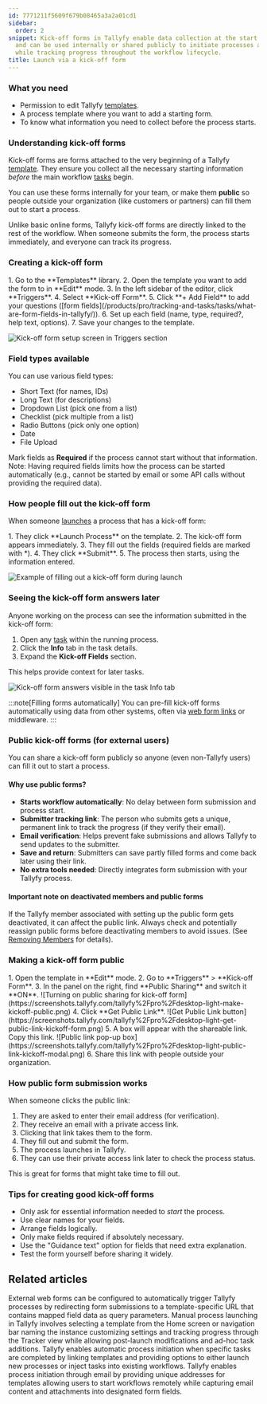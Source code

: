 ```yaml
---
id: 7771211f5609f679b08465a3a2a01cd1
sidebar:
  order: 2
snippet: Kick-off forms in Tallyfy enable data collection at the start of workflows
  and can be used internally or shared publicly to initiate processes automatically
  while tracking progress throughout the workflow lifecycle.
title: Launch via a kick-off form
---
```



### What you need

- Permission to edit Tallyfy [templates](/products/pro/documenting/templates/).
- A process template where you want to add a starting form.
- To know what information you need to collect before the process starts.

### Understanding kick-off forms

Kick-off forms are forms attached to the very beginning of a Tallyfy [template](/products/pro/documenting/templates/). They ensure you collect all the necessary starting information *before* the main workflow [tasks](/products/pro/tracking-and-tasks/tasks/) begin.

You can use these forms internally for your team, or make them **public** so people outside your organization (like customers or partners) can fill them out to start a process.

Unlike basic online forms, Tallyfy kick-off forms are directly linked to the rest of the workflow. When someone submits the form, the process starts immediately, and everyone can track its progress.

### Creating a kick-off form

<Steps>
1. Go to the **Templates** library.
2. Open the template you want to add the form to in **Edit** mode.
3. In the left sidebar of the editor, click **Triggers**.
4. Select **Kick-off Form**.
5. Click **+ Add Field** to add your questions ([form fields](/products/pro/tracking-and-tasks/tasks/what-are-form-fields-in-tallyfy/)).
6. Set up each field (name, type, required?, help text, options).
7. Save your changes to the template.
</Steps>

![Kick-off form setup screen in Triggers section](https://screenshots.tallyfy.com/tallyfy%2Fpro%2Fdesktop-light-how-to-add-kickoff-forms.png)

### Field types available

You can use various field types:

*   Short Text (for names, IDs)
*   Long Text (for descriptions)
*   Dropdown List (pick one from a list)
*   Checklist (pick multiple from a list)
*   Radio Buttons (pick only one option)
*   Date
*   File Upload

Mark fields as **Required** if the process cannot start without that information. Note: Having required fields limits how the process can be started automatically (e.g., cannot be started by email or some API calls without providing the required data).

### How people fill out the kick-off form

When someone [launches](/products/pro/launching/) a process that has a kick-off form:

<Steps>
1. They click **Launch Process** on the template.
2. The kick-off form appears immediately.
3. They fill out the fields (required fields are marked with *).
4. They click **Submit**.
5. The process then starts, using the information entered.
</Steps>

![Example of filling out a kick-off form during launch](https://screenshots.tallyfy.com/tallyfy%2Fpro%2Fdesktop-light-launch-kickoff-form.png)

### Seeing the kick-off form answers later

Anyone working on the process can see the information submitted in the kick-off form:
<Steps>
1. Open any [task](/products/pro/tracking-and-tasks/tasks/) within the running process.
2. Click the **Info** tab in the task details.
3. Expand the **Kick-off Fields** section.
</Steps>

This helps provide context for later tasks.

![Kick-off form answers visible in the task Info tab](https://screenshots.tallyfy.com/tallyfy%2Fpro%2Fdesktop-light-show-kickoff-on-task.png)

:::note[Filling forms automatically]
You can pre-fill kick-off forms automatically using data from other systems, often via [web form links](/products/pro/launching/how-to-launch-a-tallyfy-process-from-a-webform/) or middleware.
:::

### Public kick-off forms (for external users)

You can share a kick-off form publicly so anyone (even non-Tallyfy users) can fill it out to start a process.

#### Why use public forms?
*   **Starts workflow automatically**: No delay between form submission and process start.
*   **Submitter tracking link**: The person who submits gets a unique, permanent link to track the progress (if they verify their email).
*   **Email verification**: Helps prevent fake submissions and allows Tallyfy to send updates to the submitter.
*   **Save and return**: Submitters can save partly filled forms and come back later using their link.
*   **No extra tools needed**: Directly integrates form submission with your Tallyfy process.

#### Important note on deactivated members and public forms
If the Tallyfy member associated with setting up the public form gets deactivated, it can affect the public link. Always check and potentially reassign public forms before deactivating members to avoid issues. (See [Removing Members](/products/pro/documenting/members/how-can-i-remove-a-member-from-my-tallyfy-organization/) for details).

### Making a kick-off form public

<Steps>
1. Open the template in **Edit** mode.
2. Go to **Triggers** > **Kick-off Form**.
3. In the panel on the right, find **Public Sharing** and switch it **ON**.
    ![Turning on public sharing for kick-off form](https://screenshots.tallyfy.com/tallyfy%2Fpro%2Fdesktop-light-make-kickoff-public.png)
4. Click **Get Public Link**.
    ![Get Public Link button](https://screenshots.tallyfy.com/tallyfy%2Fpro%2Fdesktop-light-get-public-link-kickoff-form.png)
5. A box will appear with the shareable link. Copy this link.
    ![Public link pop-up box](https://screenshots.tallyfy.com/tallyfy%2Fpro%2Fdesktop-light-public-link-kickoff-modal.png)
6. Share this link with people outside your organization.
</Steps>

### How public form submission works

When someone clicks the public link:
<Steps>
1. They are asked to enter their email address (for verification).
2. They receive an email with a private access link.
3. Clicking that link takes them to the form.
4. They fill out and submit the form.
5. The process launches in Tallyfy.
6. They can use their private access link later to check the process status.
</Steps>

This is great for forms that might take time to fill out.

### Tips for creating good kick-off forms

- Only ask for essential information needed to *start* the process.
- Use clear names for your fields.
- Arrange fields logically.
- Only make fields required if absolutely necessary.
- Use the "Guidance text" option for fields that need extra explanation.
- Test the form yourself before sharing it widely.


## Related articles
<CardGrid>
<LinkTitleCard header="<b>Launching > Launch a process from a web form</b>" href="/products/pro/launching/how-to-launch-a-tallyfy-process-from-a-webform/" > External web forms can be configured to automatically trigger Tallyfy processes by redirecting form submissions to a template-specific URL that contains mapped field data as query parameters. </LinkTitleCard>
<LinkTitleCard header="<b>Launching > Launch manually</b>" href="/products/pro/launching/how-can-i-launch-a-process-in-tallyfy/" > Manual process launching in Tallyfy involves selecting a template from the Home screen or navigation bar naming the instance customizing settings and tracking progress through the Tracker view while allowing post-launch modifications and ad-hoc task additions. </LinkTitleCard>
<LinkTitleCard header="<b>Launching > Launch another process when a task is completed</b>" href="/products/pro/launching/launch-process-when-task-is-completed/" > Tallyfy enables automatic process initiation when specific tasks are completed by linking templates and providing options to either launch new processes or inject tasks into existing workflows. </LinkTitleCard>
<LinkTitleCard header="<b>Triggers > Launch via inbound email</b>" href="/products/pro/launching/triggers/via-email/" > Tallyfy enables process initiation through email by providing unique addresses for templates allowing users to start workflows remotely while capturing email content and attachments into designated form fields. </LinkTitleCard>
</CardGrid>